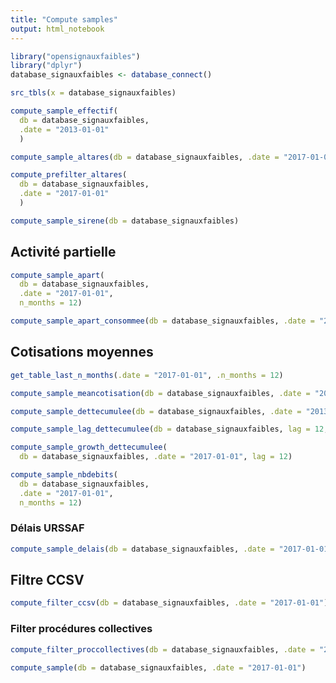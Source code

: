 ```yaml
---
title: "Compute samples"
output: html_notebook
---
```



```r
library("opensignauxfaibles")
library("dplyr")
database_signauxfaibles <- database_connect()
```

```r
src_tbls(x = database_signauxfaibles)
```

```r
compute_sample_effectif(
  db = database_signauxfaibles,
  .date = "2013-01-01"
  )
```

```r
compute_sample_altares(db = database_signauxfaibles, .date = "2017-01-01")
```

```r
compute_prefilter_altares(
  db = database_signauxfaibles,
  .date = "2017-01-01"
  )
```

```r
compute_sample_sirene(db = database_signauxfaibles)
```

## Activité partielle

```r
compute_sample_apart(
  db = database_signauxfaibles, 
  .date = "2017-01-01", 
  n_months = 12)
```

```r
compute_sample_apart_consommee(db = database_signauxfaibles, .date = "2017-03-01")
```

## Cotisations moyennes

```r
get_table_last_n_months(.date = "2017-01-01", .n_months = 12) 
```

```r
compute_sample_meancotisation(db = database_signauxfaibles, .date = "2017-01-01")
```

```r
compute_sample_dettecumulee(db = database_signauxfaibles, .date = "2013-01-01")
```

```r
compute_sample_lag_dettecumulee(db = database_signauxfaibles, lag = 12, .date = "2017-01-01")
```


```r
compute_sample_growth_dettecumulee(
  db = database_signauxfaibles, .date = "2017-01-01", lag = 12)
```

```r
compute_sample_nbdebits(
  db = database_signauxfaibles, 
  .date = "2017-01-01", 
  n_months = 12)
```

### Délais URSSAF

```r
compute_sample_delais(db = database_signauxfaibles, .date = "2017-01-01")
```


## Filtre CCSV

```r
compute_filter_ccsv(db = database_signauxfaibles, .date = "2017-01-01")
```

### Filter procédures collectives

```r
compute_filter_proccollectives(db = database_signauxfaibles, .date = "2017-01-01")
```

```r
compute_sample(db = database_signauxfaibles, .date = "2017-01-01")
```

